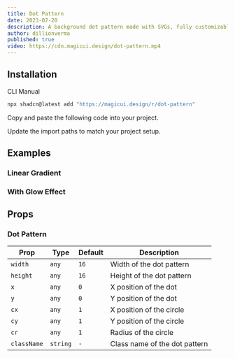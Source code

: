 ```yaml
---
title: Dot Pattern
date: 2023-07-20
description: A background dot pattern made with SVGs, fully customizable using Tailwind CSS.
author: dillionverma
published: true
video: https://cdn.magicui.design/dot-pattern.mp4
---
```


<ComponentPreview name="dot-pattern-demo" />

## Installation

<Tabs defaultValue="cli">

<TabsList>
  <TabsTrigger value="cli">CLI</TabsTrigger>
  <TabsTrigger value="manual">Manual</TabsTrigger>
</TabsList>
<TabsContent value="cli">

```bash
npx shadcn@latest add "https://magicui.design/r/dot-pattern"
```

</TabsContent>

<TabsContent value="manual">

<Steps>

<Step>Copy and paste the following code into your project.</Step>

<ComponentSource name="dot-pattern" />

<Step>Update the import paths to match your project setup.</Step>

</Steps>

</TabsContent>

</Tabs>

## Examples

### Linear Gradient

<ComponentPreview name="dot-pattern-linear-gradient" />

### With Glow Effect

<ComponentPreview name="dot-pattern-with-glow-effect" />

## Props

### Dot Pattern

| Prop        | Type     | Default | Description                   |
| ----------- | -------- | ------- | ----------------------------- |
| `width`     | `any`    | `16`    | Width of the dot pattern      |
| `height`    | `any`    | `16`    | Height of the dot pattern     |
| `x`         | `any`    | `0`     | X position of the dot         |
| `y`         | `any`    | `0`     | Y position of the dot         |
| `cx`        | `any`    | `1`     | X position of the circle      |
| `cy`        | `any`    | `1`     | Y position of the circle      |
| `cr`        | `any`    | `1`     | Radius of the circle          |
| `className` | `string` | `-`     | Class name of the dot pattern |
